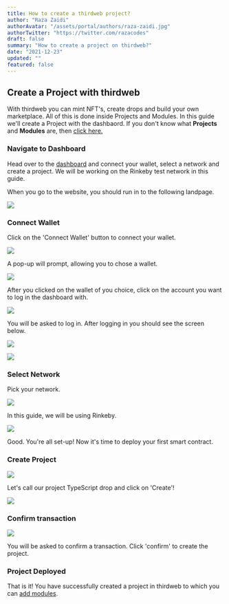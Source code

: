 ```yaml
---
title: How to create a thirdweb project?
author: "Raza Zaidi"
authorAvatar: "/assets/portal/authors/raza-zaidi.jpg"
authorTwitter: "https://twitter.com/razacodes"
draft: false
summary: "How to create a project on thirdweb?" 
date: "2021-12-23"
updated: ""
featured: false
---
```


## Create a Project with thirdweb

With thirdweb you can mint NFT's, create drops and build your own marketplace. All of this is done inside Projects and Modules. In this guide we'll create a Project with the dashbaord. If you don't know what **Projects** and **Modules** are, then [click here.](/learn/introduction)

### Navigate to Dashboard

Head over to the [dashboard](https://thirdweb.com/dashboard) and connect your wallet, select a network and create a project. We will be working on the Rinkeby test network in this guide.

When you go to the website, you should run in to the following landpage.

![](/assets/portal/learn/projects/get-started.png)

### Connect Wallet

Click on the 'Connect Wallet' button to connect your wallet.

![](/assets/portal/learn/projects/connect-wallet.png)

A pop-up will prompt, allowing you to chose a wallet.

![](/assets/portal/learn/projects/connect-metamask.png)

After you clicked on the wallet of you choice, click on the account you want to log in the dashboard with.

![](/assets/portal/learn/projects/metamask3.png)

You will be asked to log in. After logging in you should see the screen below.

![](/assets/portal/learn/projects/metamask-connected.png)

![](/assets/portal/learn/projects/continue.png)

### Select Network

Pick your network.

![](/assets/portal/learn/projects/switch-network.png)

In this guide, we will be using Rinkeby.

![](/assets/portal/learn/projects/rinkeby-connected.png)

Good. You're all set-up! Now it's time to deploy your first smart contract.

### Create Project

![](/assets/portal/learn/projects/create-on-rinkeby.png)

Let's call our project TypeScript drop and click on 'Create'!

![](/assets/portal/learn/projects/my_project.png)

### Confirm transaction

![](/assets/portal/learn/projects/metamask2.png)

You will be asked to confirm a transaction. Click 'confirm' to create the project.

### Project Deployed

That is it! You have successfully created a project in thirdweb to which you can [add modules](/learn/modules). 

<MdxNavigation>
  <MdxNavigationItem
    href="/learn/introduction"
    title="Introduction"
  />
  <MdxNavigationItem
    href="/learn/modules"
    title="Modules"
    next
  />
</MdxNavigation>
